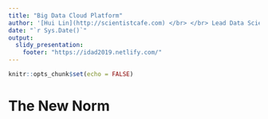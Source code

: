 ```yaml
---
title: "Big Data Cloud Platform"
author: '[Hui Lin](http://scientistcafe.com) </br> </br> Lead Data Scientist @[Netlify](https://www.netlify.com)'
date: "`r Sys.Date()`"
output: 
  slidy_presentation: 
    footer: "https://idad2019.netlify.com/"
---
```


```r
knitr::opts_chunk$set(echo = FALSE)
```

# The New Norm

